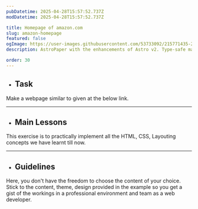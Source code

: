 ```yaml
---
pubDatetime: 2025-04-28T15:57:52.737Z
modDatetime: 2025-04-28T15:57:52.737Z

title: Homepage of amazon.com
slug: amazon-homepage
featured: false
ogImage: https://user-images.githubusercontent.com/53733092/215771435-25408246-2309-4f8b-a781-1f3d93bdf0ec.png
description: AstroPaper with the enhancements of Astro v2. Type-safe markdown contents, bug fixes and better dev experience etc.

order: 30
---
```



- ## Task

Make a webpage similar to given at the below link. 

<LinkMd href="https://virtualvidhya.github.io/Projects-CSS/Amazon/" title="WebPage Preview" />

---

- ## Main Lessons

This exercise is to practically implement all the HTML, CSS, Layouting concepts we have learnt till now.

---

- ## Guidelines

Here, you don't have the freedom to choose the content of your choice. Stick to the content, theme, design provided in the example so you get a gist of the workings in a professional environment and team as a web developer.